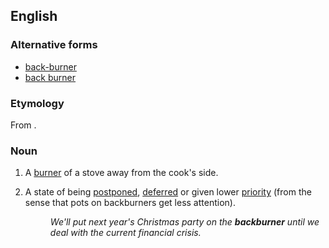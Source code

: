 ==English==
===Alternative forms===
*[[back-burner]]
*[[back burner]]

===Etymology===
From {{compound|back|burner}}.

===Noun===
{{en-noun|s|-}}

# {{countable}} A [[burner]] of a stove away from the cook's side.
# {{uncountable}} A state of being [[postpone]]d, [[defer]]red or given lower [[priority]] (from the sense that pots on backburners get less attention).
#:''We'll put next year's Christmas party on the '''backburner''' until we deal with the current financial crisis.''